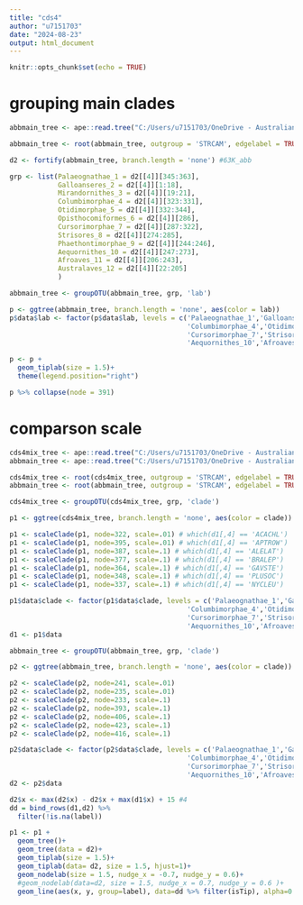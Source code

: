 ```yaml
---
title: "cds4"
author: "u7151703"
date: "2024-08-23"
output: html_document
---
```


```r
knitr::opts_chunk$set(echo = TRUE)
```

# grouping main clades
```r
abbmain_tree <- ape::read.tree("C:/Users/u7151703/OneDrive - Australian National University/Desktop/research/aves_evo/draft_results/ref_trees/63K_abb.treefile")

abbmain_tree <- root(abbmain_tree, outgroup = 'STRCAM', edgelabel = TRUE)

d2 <- fortify(abbmain_tree, branch.length = 'none') #63K_abb

grp <- list(Palaeognathae_1 = d2[[4]][345:363],
            Galloanseres_2 = d2[[4]][1:18],
            Mirandornithes_3 = d2[[4]][19:21],
            Columbimorphae_4 = d2[[4]][323:331],
            Otidimorphae_5 = d2[[4]][332:344],
            Opisthocomiformes_6 = d2[[4]][286],
            Cursorimorphae_7 = d2[[4]][287:322],
            Strisores_8 = d2[[4]][274:285],
            Phaethontimorphae_9 = d2[[4]][244:246],
            Aequornithes_10 = d2[[4]][247:273],
            Afroaves_11 = d2[[4]][206:243],
            Australaves_12 = d2[[4]][22:205]
            )

abbmain_tree <- groupOTU(abbmain_tree, grp, 'lab')
```

```r
p <- ggtree(abbmain_tree, branch.length = 'none', aes(color = lab))
p$data$lab <- factor(p$data$lab, levels = c('Palaeognathae_1','Galloanseres_2','Mirandornithes_3',
                                            'Columbimorphae_4','Otidimorphae_5','Opisthocomiformes_6',
                                            'Cursorimorphae_7','Strisores_8','Phaethontimorphae_9',
                                            'Aequornithes_10','Afroaves_11','Australaves_12'))


```


```r
p <- p +
  geom_tiplab(size = 1.5)+
  theme(legend.position="right")
```

```r
p %>% collapse(node = 391)
```


# comparson scale
```r
cds4mix_tree <- ape::read.tree("C:/Users/u7151703/OneDrive - Australian National University/Desktop/research/aves_evo/draft_results/cds4/mixture.treefile")
abbmain_tree <- ape::read.tree("C:/Users/u7151703/OneDrive - Australian National University/Desktop/research/aves_evo/draft_results/cds4/species_pruned.treefile")
```

```r
cds4mix_tree <- root(cds4mix_tree, outgroup = 'STRCAM', edgelabel = TRUE)
abbmain_tree <- root(abbmain_tree, outgroup = 'STRCAM', edgelabel = TRUE)
```

```r
cds4mix_tree <- groupOTU(cds4mix_tree, grp, 'clade')

p1 <- ggtree(cds4mix_tree, branch.length = 'none', aes(color = clade))

p1 <- scaleClade(p1, node=322, scale=.01) # which(d1[,4] == 'ACACHL')
p1 <- scaleClade(p1, node=395, scale=.01) # which(d1[,4] == 'APTROW')
p1 <- scaleClade(p1, node=387, scale=.1) # which(d1[,4] == 'ALELAT')
p1 <- scaleClade(p1, node=377, scale=.1) # which(d1[,4] == 'BRALEP')
p1 <- scaleClade(p1, node=364, scale=.1) # which(d1[,4] == 'GAVSTE')
p1 <- scaleClade(p1, node=348, scale=.1) # which(d1[,4] == 'PLUSOC')
p1 <- scaleClade(p1, node=337, scale=.1) # which(d1[,4] == 'NYCLEU')

p1$data$clade <- factor(p1$data$clade, levels = c('Palaeognathae_1','Galloanseres_2','Mirandornithes_3',
                                            'Columbimorphae_4','Otidimorphae_5','Opisthocomiformes_6',
                                            'Cursorimorphae_7','Strisores_8','Phaethontimorphae_9',
                                            'Aequornithes_10','Afroaves_11','Australaves_12'))
d1 <- p1$data
```

```r
abbmain_tree <- groupOTU(abbmain_tree, grp, 'clade')

p2 <- ggtree(abbmain_tree, branch.length = 'none', aes(color = clade))

p2 <- scaleClade(p2, node=241, scale=.01)
p2 <- scaleClade(p2, node=235, scale=.01)
p2 <- scaleClade(p2, node=233, scale=.1)
p2 <- scaleClade(p2, node=393, scale=.1) 
p2 <- scaleClade(p2, node=406, scale=.1)
p2 <- scaleClade(p2, node=423, scale=.1)
p2 <- scaleClade(p2, node=416, scale=.1)

p2$data$clade <- factor(p2$data$clade, levels = c('Palaeognathae_1','Galloanseres_2','Mirandornithes_3',
                                            'Columbimorphae_4','Otidimorphae_5','Opisthocomiformes_6',
                                            'Cursorimorphae_7','Strisores_8','Phaethontimorphae_9',
                                            'Aequornithes_10','Afroaves_11','Australaves_12'))
d2 <- p2$data
```


```r
d2$x <- max(d2$x) - d2$x + max(d1$x) + 15 #4
dd = bind_rows(d1,d2) %>% 
  filter(!is.na(label)) 
```

```r
p1 <- p1 +
  geom_tree()+
  geom_tree(data = d2)+
  geom_tiplab(size = 1.5)+
  geom_tiplab(data= d2, size = 1.5, hjust=1)+
  geom_nodelab(size = 1.5, nudge_x = -0.7, nudge_y = 0.6)+
  #geom_nodelab(data=d2, size = 1.5, nudge_x = 0.7, nudge_y = 0.6 )+
  geom_line(aes(x, y, group=label), data=dd %>% filter(isTip), alpha=0.3)
```






